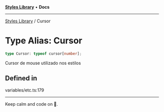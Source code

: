 
<Meta title="Libs/Styles/type-aliases/Cursor" />



[**Styles Library**](/?path=/docs/libs-styles-overview--page) • **Docs**

***

[Styles Library](/?path=/docs/libs-styles-overview--page) / Cursor

# Type Alias: Cursor

```ts
type Cursor: typeof cursor[number];
```

Cursor de mouse utilizado nos estilos

## Defined in

variables/etc.ts:179


***

Keep calm and code on 🤘.